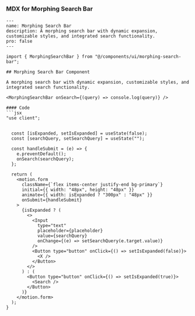 
### MDX for Morphing Search Bar

```mdx
---
name: Morphing Search Bar
description: A morphing search bar with dynamic expansion, customizable styles, and integrated search functionality.
pro: false
---

import { MorphingSearchBar } from "@/components/ui/morphing-search-bar";

## Morphing Search Bar Component

A morphing search bar with dynamic expansion, customizable styles, and integrated search functionality.

<MorphingSearchBar onSearch={(query) => console.log(query)} />

#### Code
```jsx
"use client";


  const [isExpanded, setIsExpanded] = useState(false);
  const [searchQuery, setSearchQuery] = useState("");

  const handleSubmit = (e) => {
    e.preventDefault();
    onSearch(searchQuery);
  };

  return (
    <motion.form
      className={`flex items-center justify-end bg-primary`}
      initial={{ width: "48px", height: "48px" }}
      animate={{ width: isExpanded ? "300px" : "48px" }}
      onSubmit={handleSubmit}
    >
      {isExpanded ? (
        <>
          <Input
            type="text"
            placeholder={placeholder}
            value={searchQuery}
            onChange={(e) => setSearchQuery(e.target.value)}
          />
          <Button type="button" onClick={() => setIsExpanded(false)}>
            <X />
          </Button>
        </>
      ) : (
        <Button type="button" onClick={() => setIsExpanded(true)}>
          <Search />
        </Button>
      )}
    </motion.form>
  );
}
